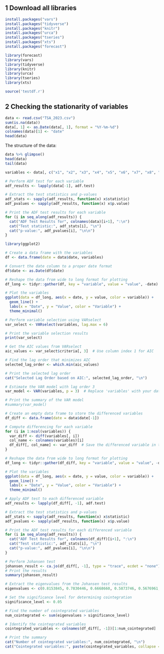 ## 1 Download all libraries 

```r
install.packages("vars")
install.packages("tidyverse")
install.packages("knitr")
install.packages("urca")
install.packages("tseries")
install.packages("xts")
install.packages("forecast")
```

```r

library(forecast)
library(vars)
library(tidyverse)
library(knitr)
library(urca)
library(tseries)
library(xts)

```


```r
source('testdf.r')
```


## 2 Checking the stationarity of variables
```r

data <- read.csv("TSA_2023.csv")
sum(is.na(data))
data[, 1] <- as.Date(data[, 1], format = "%Y-%m-%d")
colnames(data)[1] <- "date"
head(data)
```


The structure of the data:
```r
data %>% glimpse()
head(data)
tail(data)
```


```r
variables <- data[, c("x1", "x2", "x3", "x4", "x5", "x6", "x7", "x8", "x9", "x10")]

# Perform ADF test for each variable
adf_results <- lapply(data[-1], adf.test)

# Extract the test statistics and p-values
adf_stats <- sapply(adf_results, function(x) x$statistic)
adf_pvalues <- sapply(adf_results, function(x) x$p.value)

# Print the ADF test results for each variable
for (i in seq_along(adf_results)) {
  cat("ADF Test Results for", colnames(data)[i+1], ":\n")
  cat("Test statistic:", adf_stats[i], "\n")
  cat("p-value:", adf_pvalues[i], "\n\n")
}

library(ggplot2)

# Create a data frame with the variables
df <- data.frame(date = data$date, variables)

# Convert the date column to a proper date format
df$date <- as.Date(df$date)

# Reshape the data from wide to long format for plotting
df_long <- tidyr::gather(df, key = "variable", value = "value", -date)

# Plot the variables
ggplot(data = df_long, aes(x = date, y = value, color = variable)) +
  geom_line() +
  labs(x = "Date", y = "Value", color = "Variable") +
  theme_minimal()
```


```r
# Perform variable selection using VARselect
var_select <- VARselect(variables, lag.max = 6)

# Print the variable selection results
print(var_select)

# Get the AIC values from VARselect
aic_values <- var_select$criteria[, 3]  # Use column index 1 for AIC

# Find the lag order that minimizes AIC
selected_lag_order <- which.min(aic_values)

# Print the selected lag order
cat("Selected Lag Order based on AIC:", selected_lag_order, "\n")

```


```r
# Estimate the VAR model with lag order 3
var_model <- VAR(variables, p = 3)  # Replace 'variables' with your dataset

# Print the summary of the VAR model
#summary(var_model)
```

```r
# Create an empty data frame to store the differenced variables
df_diff <- data.frame(date = data$date[-1])

# Compute differencing for each variable
for (i in 1:ncol(variables)) {
  var_diff <- diff(variables[, i])
  col_name <- colnames(variables)[i]
  df_diff[, col_name] <- var_diff  # Save the differenced variable in the data frame
}

# Reshape the data from wide to long format for plotting
df_long <- tidyr::gather(df_diff, key = "variable", value = "value", -date)

# Plot the variables
ggplot(data = df_long, aes(x = date, y = value, color = variable)) +
  geom_line() +
  labs(x = "Date", y = "Value", color = "Variable") +
  theme_minimal()

```
```r
# Apply ADF test to each differenced variable
adf_results <- lapply(df_diff[, -1], adf.test)

# Extract the test statistics and p-values
adf_stats <- sapply(adf_results, function(x) x$statistic)
adf_pvalues <- sapply(adf_results, function(x) x$p.value)

# Print the ADF test results for each differenced variable
for (i in seq_along(adf_results)) {
  cat("ADF Test Results for", colnames(df_diff)[i+1], ":\n")
  cat("Test statistic:", adf_stats[i], "\n")
  cat("p-value:", adf_pvalues[i], "\n\n")
}
```

```r
# Perform Johansen test
johansen_result <- ca.jo(df_diff[, -1], type = "trace", ecdet = "none")
# Print the results
summary(johansen_result)

```

```r
# Extract the eigenvalues from the Johansen test results
eigenvalues <- c(0.8153845, 0.7830446, 0.6668660, 0.5873746, 0.5676961, 0.5463933, 0.5097186, 0.4565827, 0.3276016, 0.2509342)

# Set the significance level for determining cointegration
significance_level <- 0.05

# Find the number of cointegrated variables
num_cointegrated <- sum(eigenvalues > significance_level)

# Identify the cointegrated variables
cointegrated_variables <- colnames(df_diff[, -1])[1:num_cointegrated]

# Print the summary
cat("Number of cointegrated variables:", num_cointegrated, "\n")
cat("Cointegrated variables:", paste(cointegrated_variables, collapse = ", "), "\n") 

```